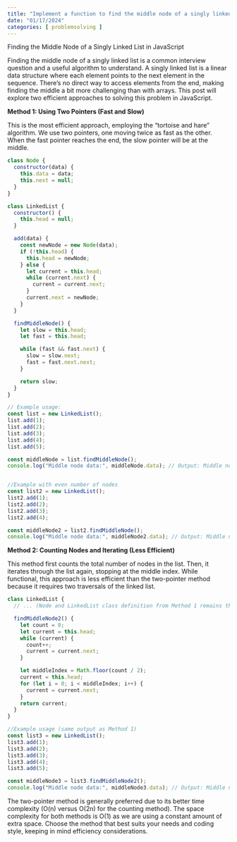 ```yaml
---
title: "Implement a function to find the middle node of a singly linked list"
date: "01/17/2024"
categories: [ problemsolving ]
---
```


Finding the Middle Node of a Singly Linked List in JavaScript

Finding the middle node of a singly linked list is a common interview question and a useful algorithm to understand.  A singly linked list is a linear data structure where each element points to the next element in the sequence.  There's no direct way to access elements from the end, making finding the middle a bit more challenging than with arrays.  This post will explore two efficient approaches to solving this problem in JavaScript.


**Method 1: Using Two Pointers (Fast and Slow)**

This is the most efficient approach, employing the "tortoise and hare" algorithm.  We use two pointers, one moving twice as fast as the other. When the fast pointer reaches the end, the slow pointer will be at the middle.

```javascript
class Node {
  constructor(data) {
    this.data = data;
    this.next = null;
  }
}

class LinkedList {
  constructor() {
    this.head = null;
  }

  add(data) {
    const newNode = new Node(data);
    if (!this.head) {
      this.head = newNode;
    } else {
      let current = this.head;
      while (current.next) {
        current = current.next;
      }
      current.next = newNode;
    }
  }

  findMiddleNode() {
    let slow = this.head;
    let fast = this.head;

    while (fast && fast.next) {
      slow = slow.next;
      fast = fast.next.next;
    }

    return slow;
  }
}

// Example usage:
const list = new LinkedList();
list.add(1);
list.add(2);
list.add(3);
list.add(4);
list.add(5);

const middleNode = list.findMiddleNode();
console.log("Middle node data:", middleNode.data); // Output: Middle node data: 3


//Example with even number of nodes
const list2 = new LinkedList();
list2.add(1);
list2.add(2);
list2.add(3);
list2.add(4);

const middleNode2 = list2.findMiddleNode();
console.log("Middle node data:", middleNode2.data); // Output: Middle node data: 2

```


**Method 2: Counting Nodes and Iterating (Less Efficient)**

This method first counts the total number of nodes in the list. Then, it iterates through the list again, stopping at the middle index.  While functional, this approach is less efficient than the two-pointer method because it requires two traversals of the linked list.

```javascript
class LinkedList {
  // ... (Node and LinkedList class definition from Method 1 remains the same) ...

  findMiddleNode2() {
    let count = 0;
    let current = this.head;
    while (current) {
      count++;
      current = current.next;
    }

    let middleIndex = Math.floor(count / 2);
    current = this.head;
    for (let i = 0; i < middleIndex; i++) {
      current = current.next;
    }
    return current;
  }
}

//Example usage (same output as Method 1)
const list3 = new LinkedList();
list3.add(1);
list3.add(2);
list3.add(3);
list3.add(4);
list3.add(5);

const middleNode3 = list3.findMiddleNode2();
console.log("Middle node data:", middleNode3.data); // Output: Middle node data: 3
```

The two-pointer method is generally preferred due to its better time complexity (O(n) versus O(2n) for the counting method).  The space complexity for both methods is O(1) as we are using a constant amount of extra space.  Choose the method that best suits your needs and coding style, keeping in mind efficiency considerations.

